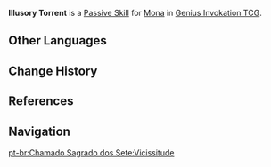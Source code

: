 {{About|the Character Card Skill for [[Genius Invokation TCG]]|the Playable Character Talent|Illusory Torrent}}
{{Genius Invokation TCG Skill Infobox
|title      = Illusory Torrent
|image      = Illusory Torrent Character Card Skill.png
|type       = Passive Skill
|character  = Mona
|element    = Hydro
|matching   = 
|unaligned  = 
|energy     = 
|effect     = (Passive) When you perform "Switch Character" while Mona is your active character: This switch is considered a Fast Action instead of a Combat Action. (Once per Round)
|order      = 4
}}
'''Illusory Torrent''' is a [[Character Card Passive Skill|Passive Skill]] for [[Mona (Character Card)|Mona]] in [[Genius Invokation TCG]].

==Other Languages==
{{Other Languages|Transclude=Illusory Torrent}}

==Change History==
{{Change History|3.3}}

==References==
{{Reflist}}

==Navigation==
{{Genius Invokation TCG Skill Navbox|Mona}}

[[pt-br:Chamado Sagrado dos Sete:Vicissitude]]